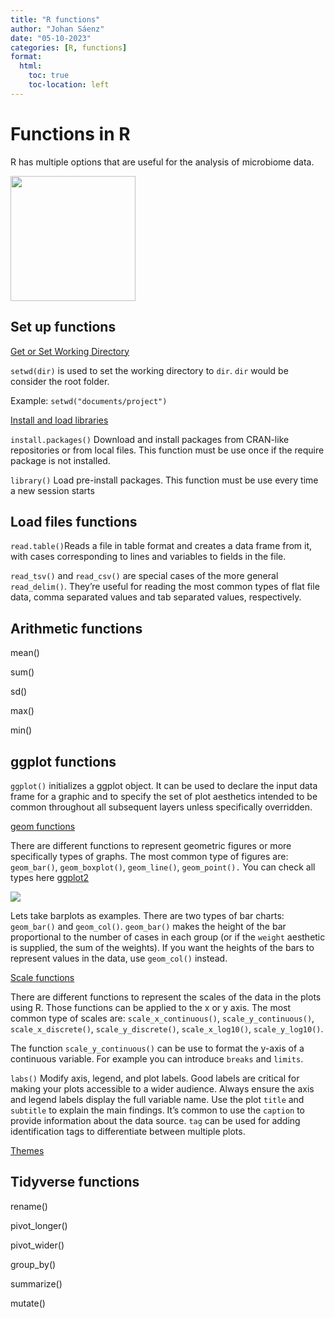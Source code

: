 ```yaml
---
title: "R functions"
author: "Johan Sáenz"
date: "05-10-2023"
categories: [R, functions]
format:
  html:
    toc: true
    toc-location: left
---
```


# **Functions in R**

R has multiple options that are useful for the analysis of microbiome data.

![](r-function-types.png){fig-align="center" width="200"}

## Set up functions

[Get or Set Working Directory]{.underline}

`setwd(dir)` is used to set the working directory to `dir`. `dir` would be consider the root folder.

Example: `setwd("documents/project")`

[Install and load libraries]{.underline}

`install.packages()` Download and install packages from CRAN-like repositories or from local files. This function must be use once if the require package is not installed.

`library()` Load pre-install packages. This function must be use every time a new session starts

## Load files functions

`read.table()`Reads a file in table format and creates a data frame from it, with cases corresponding to lines and variables to fields in the file.

`read_tsv()` and `read_csv()` are special cases of the more general `read_delim()`. They're useful for reading the most common types of flat file data, comma separated values and tab separated values, respectively.

## Arithmetic functions

mean()

sum()

sd()

max()

min()

## ggplot functions

`ggplot()` initializes a ggplot object. It can be used to declare the input data frame for a graphic and to specify the set of plot aesthetics intended to be common throughout all subsequent layers unless specifically overridden.

[geom functions]{.underline}

There are different functions to represent geometric figures or more specifically types of graphs. The most common type of figures are: `geom_bar()`, `geom_boxplot()`, `geom_line()`, `geom_point().` You can check all types here [ggplot2](https://ggplot2.tidyverse.org)

![](barplot.png){fig-align="center"}

Lets take barplots as examples. There are two types of bar charts: `geom_bar()` and `geom_col()`. `geom_bar()` makes the height of the bar proportional to the number of cases in each group (or if the `weight` aesthetic is supplied, the sum of the weights). If you want the heights of the bars to represent values in the data, use `geom_col()` instead.

[Scale functions]{.underline}

There are different functions to represent the scales of the data in the plots using R. Those functions can be applied to the x or y axis. The most common type of scales are: `scale_x_continuous()`, `scale_y_continuous()`, `scale_x_discrete()`, `scale_y_discrete()`, `scale_x_log10()`, `scale_y_log10()`.

The function `scale_y_continuous()` can be use to format the y-axis of a continuous variable. For example you can introduce `breaks` and `limits`.

`labs()` Modify axis, legend, and plot labels. Good labels are critical for making your plots accessible to a wider audience. Always ensure the axis and legend labels display the full variable name. Use the plot `title` and `subtitle` to explain the main findings. It's common to use the `caption` to provide information about the data source. `tag` can be used for adding identification tags to differentiate between multiple plots.

[Themes]{.underline}

## Tidyverse functions

rename()

pivot_longer()

pivot_wider()

group_by()

summarize()

mutate()
